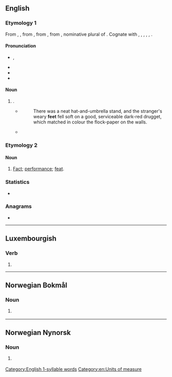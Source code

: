 ==English==

===Etymology 1===
{{PIE root|la|ped}}
From {{inh|en|enm|feet}}, {{m|enm|fet}}, from {{inh|en|ang|fēt}}, from {{inh|en|gem-pro|*fōtiz}}, from {{inh|en|ine-pro|*pódes}}, nominative plural of {{m|ine-pro|*pṓds||foot}}. Cognate with {{cog|stq|Fäite|t=feet}}, {{cog|fy|fiet|t=feet}}, {{cog|de|Füße|t=feet}}, {{cog|da|fødder|t=feet}}, {{cog|sv|fötter|t=feet}}, {{cog|is|fætur|t=feet}}.

====Pronunciation====
* {{enPR|fēt}}, {{IPA|/fiːt/|lang=en}}
* {{audio|en-us-feet.ogg|Audio (US)|lang=en}}
* {{rhymes|iːt|lang=en}}
* {{homophones|lang=en|feat}}

====Noun====
{{en-plural noun}}

# {{en-irregular plural of|foot}}.
#* {{RQ:BLwnds TLdgr|II|0091}}
#*: There was a neat hat-and-umbrella stand, and the stranger's weary '''feet''' fell soft on a good, serviceable dark-red drugget, which matched in colour the flock-paper on the walls.
#* {{quote-book|year=1963|author={{w|Margery Allingham}}|title={{w|The China Governess}}
|chapter=14|url=http://openlibrary.org/works/OL2004261W
|passage=Just under the ceiling there were three lunette windows, heavily barred and blacked out in the normal way by centuries of grime. Their bases were on a level with the pavement outside, a narrow way which was several '''feet''' lower than the road behind the house.}}

===Etymology 2===

====Noun====
{{en-noun|?}}

# {{lb|en|obsolete}} [[fact|Fact]]; [[performance]]; [[feat]]. <!--Webster 1913-->

===Statistics===
* {{rank|2|open|therefore|327|feet|lay|along|four}}

===Anagrams===
* {{anagrams|en|fete|fête|teef}}

[[Category:English 1-syllable words]]
[[Category:en:Units of measure]]

----

==Luxembourgish==

===Verb===
{{head|lb|verb form}}

# {{inflection of|feeën||3|s|pres|ind|;|2|p|pres|ind|;|2|p|imp|lang=lb}}

----

==Norwegian Bokmål==

===Noun===
{{head|nb|noun form|g=n}}

# {{inflection of|fe||def|s|lang=nb}} {{q|Etymology 2}}

----

==Norwegian Nynorsk==

===Noun===
{{head|nn|noun form|g=n}}

# {{inflection of|fe||def|s|lang=nn}} {{q|Etymology 2}}